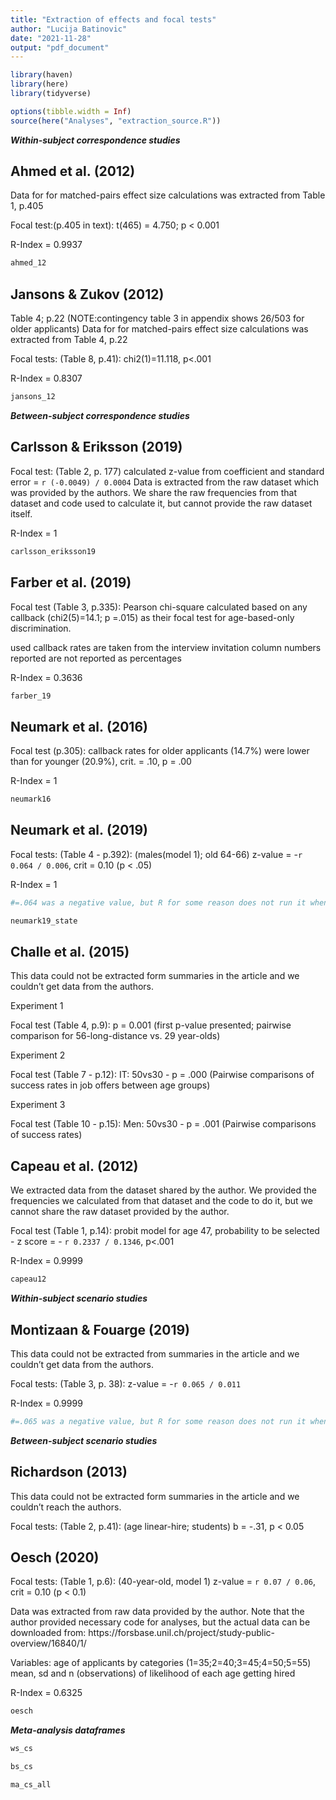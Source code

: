 ```yaml
---
title: "Extraction of effects and focal tests"
author: "Lucija Batinovic"
date: "2021-11-28"
output: "pdf_document"
---
```


```r

library(haven)
library(here)
library(tidyverse)

options(tibble.width = Inf)
source(here("Analyses", "extraction_source.R"))

```


***Within-subject correspondence studies***

## Ahmed et al. (2012)

Data for for matched-pairs effect size calculations was extracted from Table 1, p.405

Focal test:(p.405 in text): t(465) = 4.750; p < 0.001

R-Index = 0.9937

```r

ahmed_12

```


## Jansons & Zukov (2012)

Table 4; p.22 (NOTE:contingency table 3 in appendix shows 26/503 for older applicants)
Data for for matched-pairs effect size calculations was extracted from Table 4, p.22

Focal tests: (Table 8, p.41): chi2(1)=11.118, p<.001  

R-Index = 0.8307

```r

jansons_12

```



***Between-subject correspondence studies***

## Carlsson & Eriksson (2019) 

Focal test: (Table 2, p. 177) calculated z-value from coefficient and standard error = `r (-0.0049) / 0.0004`
Data is extracted from the raw dataset which was provided by the authors. We share the raw frequencies from that dataset and code used to calculate it, but cannot provide the raw dataset itself.

R-Index = 1

```r

carlsson_eriksson19 

```


## Farber et al. (2019) 

Focal test (Table 3, p.335): Pearson chi-square calculated based on any callback (chi2(5)=14.1; p =.015) as their focal test for age-based-only discrimination. 

used callback rates are taken from the interview invitation column
numbers reported are not reported as percentages

R-Index = 0.3636

```r

farber_19 

```

## Neumark et al. (2016) 

Focal test (p.305): callback rates for older applicants (14.7%) were lower than for younger (20.9%), crit. = .10, p = .00

R-Index = 1


```r

neumark16 

```


## Neumark et al. (2019)

Focal tests: (Table 4 - p.392): (males(model 1); old 64-66) z-value = -`r 0.064 / 0.006`,
crit = 0.10 (p < .05)

R-Index = 1

```r
#=.064 was a negative value, but R for some reason does not run it when inside r code chunk so it's outside of r chunk
```



```r

neumark19_state

```


## Challe et al. (2015)

This data could not be extracted form summaries in the article and we couldn't get data from the authors.

Experiment 1

Focal test (Table 4, p.9): p = 0.001 (first p-value presented; pairwise comparison for 56-long-distance vs. 29 year-olds)

Experiment 2

Focal test (Table 7 - p.12): IT: 50vs30 - p = .000 (Pairwise comparisons of success rates in job offers between age groups)

Experiment 3

Focal test (Table 10 - p.15): Men: 50vs30 - p = .001 (Pairwise comparisons of success rates)

## Capeau et al. (2012) 

We extracted data from the dataset shared by the author. We provided the frequencies we calculated from that dataset and the code to do it, but we cannot share the raw dataset provided by the author.

Focal test (Table 1, p.14): probit model for age 47, probability to be selected - z score = - `r 0.2337 / 0.1346`, p<.001

R-Index = 0.9999

```r

capeau12

```


***Within-subject scenario studies***

## Montizaan & Fouarge (2019) 

This data could not be extracted from summaries in the article and we couldn't get data from the authors.

Focal tests: (Table 3, p. 38): z-value = -`r 0.065 / 0.011` 

R-Index = 0.9999

```r
#=.065 was a negative value, but R for some reason does not run it when inside r code chunk so it's outside of r chunk
```


***Between-subject scenario studies***

## Richardson (2013)

This data could not be extracted form summaries in the article and we couldn't reach the authors.

Focal tests: (Table 2, p.41): (age linear-hire; students) b = -.31, p < 0.05

## Oesch (2020) 

Focal tests: (Table 1, p.6): (40-year-old, model 1) z-value = `r 0.07 / 0.06`,
crit = 0.10 (p < 0.1)

Data was extracted from raw data provided by the author. Note that the author provided necessary code for analyses, but the actual data can be downloaded from: https://forsbase.unil.ch/project/study-public-overview/16840/1/

Variables:
age of applicants by categories (1=35;2=40;3=45;4=50;5=55)
mean, sd and n (observations) of likelihood of each age getting hired

R-Index = 0.6325


```r

oesch

```



***Meta-analysis dataframes***


```r
ws_cs 

```

```r

bs_cs 

```

```r

ma_cs_all 

```

















